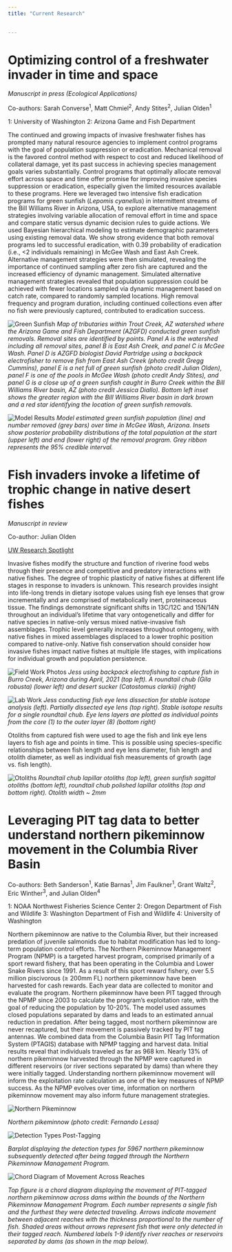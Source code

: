 ```yaml
---
title: "Current Research"

    
---
```


# Optimizing control of a freshwater invader in time and space

*Manuscript in press (Ecological Applications)*

Co-authors: Sarah Converse^1^, Matt Chmiel^2^, Andy Stites^2^, Julian Olden^1^

1: University of Washington
2: Arizona Game and Fish Department

The continued and growing impacts of invasive freshwater fishes has prompted many natural resource agencies to implement control programs with the goal of population suppression or eradication. Mechanical removal is the favored control method with respect to cost and reduced likelihood of collateral damage, yet its past success in achieving species management goals varies substantially. Control programs that optimally allocate removal effort across space and time offer promise for improving invasive species suppression or eradication, especially given the limited resources available to these programs. Here we leveraged two intensive fish eradication programs for green sunfish (*Lepomis cyanellus*) in intermittent streams of the Bill Williams River in Arizona, USA, to explore alternative management strategies involving variable allocation of removal effort in time and space and compare static versus dynamic decision rules to guide actions. We used Bayesian hierarchical modeling to estimate demographic parameters using existing removal data. We show strong evidence that both removal programs led to successful eradication, with 0.39 probability of eradication (i.e., <2 individuals remaining) in McGee Wash and East Ash Creek. Alternative management strategies were then simulated, revealing the importance of continued sampling after zero fish are captured and the increased efficiency of dynamic management. Simulated alternative management strategies revealed that population suppression could be achieved with fewer locations sampled via dynamic management based on catch rate, compared to randomly sampled locations. High removal frequency and program duration, including continued collections even after no fish were previously captured, contributed to eradication success. 


![](images/green-sunfish-map.png "Green Sunfish")
*Map of tributaries within Trout Creek, AZ watershed where the Arizona Game and Fish Department (AZGFD) conducted green sunfish removals. Removal sites are identified by points. Panel A is the watershed including all removal sites, panel B is East Ash Creek, and panel C is McGee Wash. Panel D is AZGFD biologist David Partridge using a backpack electrofisher to remove fish from East Ash Creek (photo credit Gregg Cummins), panel E is a net full of green sunfish (photo credit Julian Olden), panel F is one of the pools in McGee Wash (photo credit Andy Stites), and panel G is a close up of a green sunfish caught in Burro Creek within the Bill Williams River basin, AZ (photo credit Jessica Diallo). Bottom left inset shows the greater region with the Bill Williams River basin in dark brown and a red star identifying the location of green sunfish removals.*

![](images/MGW-model.png "Model Results")
*Model estimated green sunfish population (line) and number removed (grey bars) over time in McGee Wash, Arizona. Insets show posterior probability distributions of the total population at the start (upper left) and end (lower right) of the removal program. Grey ribbon represents the 95% credible interval.*


# Fish invaders invoke a lifetime of trophic change in native desert fishes

*Manuscript in review*

Co-author: Julian Olden

[UW Research Spotlight](https://fish.uw.edu/2024/01/taking-a-deeper-look-using-fish-eye-lenses-to-explore-invasive-fish-impacts-on-native-fish-communities/)

Invasive fishes modify the structure and function of riverine food webs through their presence and competitive and predatory interactions with native fishes. The degree of trophic plasticity of native fishes at different life stages in response to invaders is unknown. This research provides insight into life-long trends in dietary isotope values using fish eye lenses that grow incrementally and are comprised of metabolically inert, proteinaceous tissue. The findings demonstrate significant shifts in 13C/12C and 15N/14N throughout an individual’s lifetime that vary ontogenetically and differ for native species in native-only versus mixed native-invasive fish assemblages. Trophic level generally increases throughout ontogeny, with native fishes in mixed assemblages displaced to a lower trophic position compared to native-only. Native fish conservation should consider how invasive fishes impact native fishes at multiple life stages, with implications for individual growth and population persistence.

![](images/field-work.png "Field Work Photos")
*Jess using backpack electrofishing to capture fish in Burro Creek, Arizona during April, 2021 (top left). A roundtail chub (Gila robusta) (lower left) and desert sucker (Catostomus clarkii) (right)*


![](images/lab-work.png "Lab Work")
*Jess conducting fish eye lens dissection for stable isotope analysis (left). Partially dissected eye lens (top right). Stable isotope results for a single roundtail chub. Eye lens layers are plotted as individual points from the core (1) to the outer layer (8) (bottom right)*



Otoliths from captured fish were used to age the fish and link eye lens layers to fish age and points in time. This is possible using species-specific relationships between fish length and eye lens diameter, fish length and otolith diameter, as well as individual fish measurements of growth (age vs. fish length).


![](images/Otoliths.png "Otoliths")
*Roundtail chub lapillar otoliths (top left), green sunfish sagittal otoliths (bottom left), roundtail chub polished lapillar otoliths (top and bottom right). Otolith width ~ 2mm*


# Leveraging PIT tag data to better understand northern pikeminnow movement in the Columbia River Basin

Co-authors: Beth Sanderson^1^, Katie Barnas^1^, Jim Faulkner^1^, Grant Waltz^2^, Eric Winther^3^, and Julian Olden^4^

1: NOAA Northwest Fisheries Science Center
2: Oregon Department of Fish and Wildlife
3: Washington Department of Fish and Wildlife
4: University of Washington

Northern pikeminnow are native to the Columbia River, but their increased predation of juvenile salmonids due to habitat modification has led to long-term population control efforts. The Northern Pikeminnow Management Program (NPMP) is a targeted harvest program, comprised primarily of a sport reward fishery, that has been operating in the Columbia and Lower Snake Rivers since 1991. As a result of this sport reward fishery, over 5.5 million piscivorous (≥ 200mm FL) northern pikeminnow have been harvested for cash rewards. Each year data are collected to monitor and evaluate the program. Northern pikeminnow have been PIT tagged through the NPMP since 2003 to calculate the program’s exploitation rate, with the goal of reducing the population by 10-20%. The model used assumes closed populations separated by dams and leads to an estimated annual reduction in predation. After being tagged, most northern pikeminnow are never recaptured, but their movement is passively tracked by PIT tag antennas. We combined data from the Columbia Basin PIT Tag Information System (PTAGIS) database with NPMP tagging and harvest data. Initial results reveal that individuals traveled as far as 968 km. Nearly 13% of northern pikeminnow harvested through the NPMP were captured in different reservoirs (or river sections separated by dams) than where they were initially tagged. Understanding northern pikeminnow movement will inform the exploitation rate calculation as one of the key measures of NPMP success. As the NPMP evolves over time, information on northern pikeminnow movement may also inform future management strategies.


![](images/northernpikeminnow.png "Northern Pikeminnow")

*Northern pikeminnow (photo credit: Fernando Lessa)*



![](images/NPMP-data.png "Detection Types Post-Tagging")

*Barplot displaying the detection types for 5967 northern pikeminnow subsequently detected after being tagged through the Northern Pikeminnow Management Program.*



![](images/NPMP.png "Chord Diagram of Movement Across Reaches")

*Top figure is a chord diagram displaying the movement of PIT-tagged northern pikeminnow across dams within the bounds of the Northern Pikeminnow Management Program. Each number represents a single fish and the furthest they were detected traveling. Arrows indicate movement between adjacent reaches with the thickness proportional to the number of fish. Shaded areas without arrows represent fish that were only detected in their tagged reach. Numbered labels 1-9 identify river reaches or reservoirs separated by dams (as shown in the map below).*


